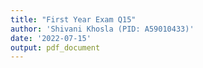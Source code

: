```yaml
---
title: "First Year Exam Q15"
author: 'Shivani Khosla (PID: A59010433)'
date: '2022-07-15'
output: pdf_document
---
```


